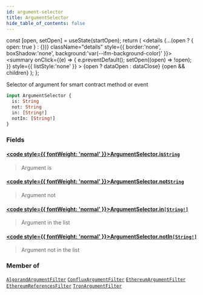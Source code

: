 ```yaml
---
id: argument-selector
title: ArgumentSelector
hide_table_of_contents: false
---
```







  const [open, setOpen] = useState(startOpen);
  return (
    <details {...(open ? { open: true } : {})} className="details" style={{ border:'none', boxShadow:'none', background:'var(--ifm-background-color)' }}>
      <summary
        onClick={(e) => {
          e.preventDefault();
          setOpen((open) => !open);
        }}
        style={{ listStyle:'none' }}
      >
      {open ? dataOpen : dataClose}
      </summary>
      {open && children}
    </details>
  );
};








Selector of argument for smart contract method or event


```graphql
input ArgumentSelector {
  is: String
  not: String
  in: [String!]
  notIn: [String!]
}
```




### Fields

#### [<code style={{ fontWeight: 'normal' }}>ArgumentSelector.<b>is</b></code>](#)<Bullet />[`String`](/docs/graphql-reference/scalars/string) <Badge class="badge badge--secondary" text="scalar"/> 
> 
> 
> Argument is
> 

#### [<code style={{ fontWeight: 'normal' }}>ArgumentSelector.<b>not</b></code>](#)<Bullet />[`String`](/docs/graphql-reference/scalars/string) <Badge class="badge badge--secondary" text="scalar"/> 
> 
> 
> Argument not
> 

#### [<code style={{ fontWeight: 'normal' }}>ArgumentSelector.<b>in</b></code>](#)<Bullet />[`[String!]`](/docs/graphql-reference/scalars/string) <Badge class="badge badge--secondary" text="list"/> <Badge class="badge badge--secondary" text="scalar"/> 
> 
> 
> Argument in the list
> 

#### [<code style={{ fontWeight: 'normal' }}>ArgumentSelector.<b>notIn</b></code>](#)<Bullet />[`[String!]`](/docs/graphql-reference/scalars/string) <Badge class="badge badge--secondary" text="list"/> <Badge class="badge badge--secondary" text="scalar"/> 
> 
> 
> Argument not in the list
> 



### Member of

[`AlgorandArgumentFilter`](/docs/graphql-reference/inputs/algorand-argument-filter)  <Badge class="secondary" text="input"/><Bullet />[`ConfluxArgumentFilter`](/docs/graphql-reference/inputs/conflux-argument-filter)  <Badge class="secondary" text="input"/><Bullet />[`EthereumArgumentFilter`](/docs/graphql-reference/inputs/ethereum-argument-filter)  <Badge class="secondary" text="input"/><Bullet />[`EthereumReferencesFilter`](/docs/graphql-reference/inputs/ethereum-references-filter)  <Badge class="secondary" text="input"/><Bullet />[`TronArgumentFilter`](/docs/graphql-reference/inputs/tron-argument-filter)  <Badge class="secondary" text="input"/>

